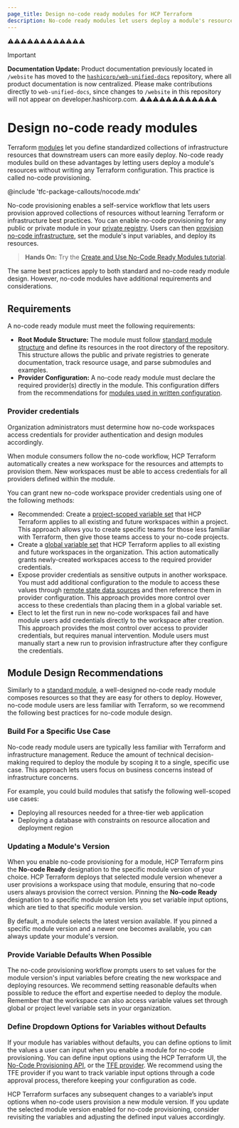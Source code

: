 ```yaml
---
page_title: Design no-code ready modules for HCP Terraform
description: No-code ready modules let users deploy a module's resources without writing configuration. Learn how to prepare modules for no-code provisioning.
---
```

⚠️⚠️⚠️⚠️⚠️⚠️⚠️⚠️⚠️⚠️⚠️⚠️
> [!IMPORTANT]  
> **Documentation Update:** Product documentation previously located in `/website` has moved to the [`hashicorp/web-unified-docs`](https://github.com/hashicorp/web-unified-docs) repository, where all product documentation is now centralized. Please make contributions directly to `web-unified-docs`, since changes to `/website` in this repository will not appear on developer.hashicorp.com.
⚠️⚠️⚠️⚠️⚠️⚠️⚠️⚠️⚠️⚠️⚠️⚠️

# Design no-code ready modules

Terraform [modules](/terraform/language/modules) let you define standardized collections of infrastructure resources that downstream users can more easily deploy. No-code ready modules build on these advantages by letting users deploy a module's resources without writing any Terraform configuration. This practice is called no-code provisioning.

<!-- BEGIN: TFC:only name:pnp-callout -->
@include 'tfc-package-callouts/nocode.mdx'
<!-- END: TFC:only name:pnp-callout -->

No-code provisioning enables a self-service workflow that lets users provision approved collections of resources without learning Terraform or infrastructure best practices. You can enable no-code provisioning for any public or private module in your [private registry](/terraform/cloud-docs/registry). Users can then [provision no-code infrastructure](/terraform/cloud-docs/no-code-provisioning/provisioning), set the module's input variables, and deploy its resources.

> **Hands On:** Try the [Create and Use No-Code Ready Modules tutorial](/terraform/tutorials/cloud/no-code-provisioning).

The same best practices apply to both standard and no-code ready module design. However, no-code modules have additional requirements and considerations.

## Requirements

A no-code ready module must meet the following requirements:
- **Root Module Structure:** The module must follow [standard module structure](/terraform/language/modules/develop/structure) and define its resources in the root directory of the repository. This structure allows the public and private registries to generate documentation, track resource usage, and parse submodules and examples.
- **Provider Configuration:** A no-code ready module must declare the required provider(s) directly in the module. This configuration differs from the recommendations for [modules used in written configuration](/terraform/language/modules/develop/providers#legacy-shared-modules-with-provider-configurations).

### Provider credentials

Organization administrators must determine how no-code workspaces access credentials for provider authentication and design modules accordingly.

When module consumers follow the no-code workflow, HCP Terraform automatically creates a new workspace for the resources and attempts to provision them. New workspaces must be able to access credentials for all providers defined within the module.

You can grant new no-code workspace provider credentials using one of the following methods:

- Recommended: Create a [project-scoped variable set](/terraform/cloud-docs/workspaces/variables/managing-variables#variable-sets) that HCP Terraform applies to all existing and future workspaces within a project. This approach allows you to create specific teams for those less familiar with Terraform, then give those teams access to your no-code projects.
- Create a [global variable set](/terraform/cloud-docs/workspaces/variables/managing-variables#variable-sets) that HCP Terraform applies to all existing and future workspaces in the organization. This action automatically grants newly-created workspaces access to the required provider credentials.
- Expose provider credentials as sensitive outputs in another workspace. You must add additional configuration to the module to access these values through [remote state data sources](/terraform/language/state/remote-state-data) and then reference them in provider configuration. This approach provides more control over access to these credentials than placing them in a global variable set.
- Elect to let the first run in new no-code workspaces fail and have module users add credentials directly to the workspace after creation. This approach provides the most control over access to provider credentials, but requires manual intervention. Module users must manually start a new run to provision infrastructure after they configure the credentials.

## Module Design Recommendations

Similarly to a [standard module](/terraform/language/modules/develop#when-to-write-a-module), a well-designed no-code ready module composes resources so that they are easy for others to deploy. However, no-code module users are less familiar with Terraform, so we recommend the following best practices for no-code module design.

### Build For a Specific Use Case

No-code ready module users are typically less familiar with Terraform and infrastructure management. Reduce the amount of technical decision-making required to deploy the module by scoping it to a single, specific use case. This approach lets users focus on business concerns instead of infrastructure concerns.

For example, you could build modules that satisfy the following well-scoped use cases:
- Deploying all resources needed for a three-tier web application
- Deploying a database with constraints on resource allocation and deployment region

### Updating a Module's Version

When you enable no-code provisioning for a module, HCP Terraform pins the **No-code Ready** designation to the specific module version of your choice. HCP Terraform deploys that selected module version whenever a user provisions a workspace using that module, ensuring that no-code users always provision the correct version. Pinning the **No-code Ready** designation to a specific module version lets you set variable input options, which are tied to that specific module version.

By default, a module selects the latest version available. If you pinned a specific module version and a newer one becomes available, you can always update your module's version.

### Provide Variable Defaults When Possible

The no-code provisioning workflow prompts users to set values for the module version's input variables before creating the new workspace and deploying resources. We recommend setting reasonable defaults when possible to reduce the effort and expertise needed to deploy the module. Remember that the workspace can also access variable values set through global or project level variable sets in your organization.

### Define Dropdown Options for Variables without Defaults

If your module has variables without defaults, you can define options to limit the values a user can input when you enable a module for no-code provisioning. You can define input options using the HCP Terraform UI, the [No-Code Provisioning API](/terraform/cloud-docs/api-docs/no-code-provisioning), or the [TFE provider](https://registry.terraform.io/providers/hashicorp/tfe/latest/docs/resources/no_code_module). We recommend using the TFE provider if you want to track variable input options through a code approval process, therefore keeping your configuration as code.

HCP Terraform surfaces any subsequent changes to a variable’s input options when no-code users provision a new module version. If you update the selected module version enabled for no-code provisioning, consider revisiting the variables and adjusting the defined input values accordingly.

